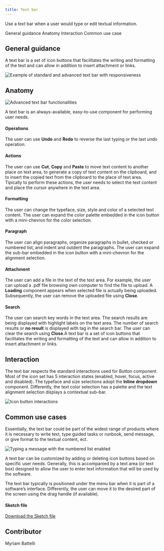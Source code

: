 ```yaml
---
title: Text bar
---
```


<PageDescription>

Use a text bar when a user would type or edit textual information.

</PageDescription>

<AnchorLinks>
  <AnchorLink>General guidance</AnchorLink>
  <AnchorLink>Anatomy</AnchorLink>
  <AnchorLink>Interaction</AnchorLink>
  <AnchorLink>Common use case</AnchorLink>
</AnchorLinks>

## General guidance

A text bar is a set of icon buttons that facilitates the writing and formatting of the text and can allow in addition to insert attachment or links.

![Example of standard and advanced text bar with responsiveness](images/GeneralGuidance.png)

## Anatomy

![Advanced text bar functionalities](images/Anatomy.png)

A text bar is an always-available, easy-to-use component for performing user needs.

#### Operations
The user can use **Undo** and **Redo** to reverse the last typing or the last undo operation.

#### Actions
The user can use **Cut**, **Copy** and **Paste** to move text content to another place on text area, to generate a copy of text content on the clipboard, and to insert the copied text from the clipboard to the place of text area. Tipically to perform these actions, the user needs to select the text content and place the cursor anywhere in the text area. 

#### Formatting
The user can change the typeface, size, style and color of a selected text content. The user can expand the color palette embedded in the icon button with a mini-chevron for the color selection.

#### Paragraph
The user can align paragraphs, organize paragraphs in bullet, checked or numbered list, and indent and outdent the paragraphs. The user can expand the sub-bar embedded in the icon button with a mini-chevron for the alignment selection.

#### Attachment
The user can add a file in the text of the text area. For example, the user can upload a .pdf file browsing own computer to find the file to upload. A **Loading** component appears when selected file is actually being uploaded. Subsequently, the user can remove the uploaded file using **Close**.

#### Search
The user can search key words in the text area. The search results are being displayed with highlight labels on the text area. The number of search results or **no result** is displayed with tag in the search bar. The user can clear the search using **Close**.A text bar is a set of icon buttons that facilitates the writing and formatting of the text and can allow in addition to insert attachment or links.

## Interaction  

The text bar respects the standard interactions used for Button component. Most of the icon set has 5 interaction states (enabled, hover, focus, active and disabled). The typeface and size selections adopt the **Inline dropdown** component. Differently, the text color selection has a palette and the text alignment selection displays a contextual sub-bar.

![Icon button interactions](images/IconInteractions.png)

## Common use cases

Essentially, the text bar could be part of the widest range of products where it is necessary to write text, type guided tasks or runbook, send message, or give format to the textual content, ect.

![Typing a message with the numbered list enabled](images/CommonUseCases.png)

A text bar can be customized by adding or deleting icon buttons based on specific user needs. 
Generally, this is accompanied by a text area (or text box) designed to allow the user to enter text information that will be used by the software.

The text bar typically is positioned under the menu bar when it is part of a software’s interface. Differently, the user can move it to the desired part of the screen using the drag handle (if available).

#### Sketch file
[Download the Sketch file](https://ibm.box.com/s/s6sr1jazsqxwdvlkscfutqy04skxxn40)

## Contributor
Myriam Battelli
